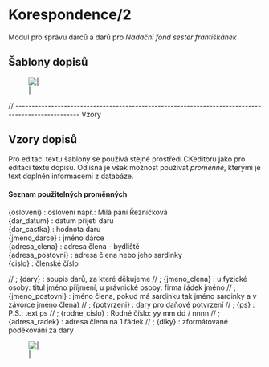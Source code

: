 = Korespondence/2 =
Modul pro správu dárců a darů pro ''Nadační fond sester františkánek''

== Šablony dopisů ==

[[Image:wiki/img/ck_dopisy_sablona.png||]]

// -------------------------------------------------------------------------------------------------- Vzory
== Vzory dopisů ==
Pro editaci textu šablony se používá stejné prostředí CKeditoru jako pro editaci textu dopisu.
Odlišná je však možnost používat ''proměnné'', kterými je text doplněn informacemi z databáze.

==== Seznam použitelných proměnných ====
; {osloveni}            : oslovení např.: Milá paní Řezníčková
; {dar_datum}           : datum přijetí daru
; {dar_castka}          : hodnota daru
; {jmeno_darce}         : jméno dárce
; {adresa_clena}        : adresa člena - bydliště
; {adresa_postovni}     : adresa člena nebo jeho sardinky
; {cislo}               : členské číslo
// ; {dary}                : soupis darů, za které děkujeme
// ; {jmeno_clena}         : u fyzické osoby: titul jméno příjmení, u právnické osoby: firma řádek jméno
// ; {jmeno_postovni}      : jméno člena, pokud má sardinku tak jméno sardinky a v závorce jméno člena)
// ; {potvrzeni}           : dary pro daňové potvrzení
// ; {ps}                  : P.S.: text ps
// ; {rodne_cislo}         : Rodné číslo: yy mm dd / nnnn
// ; {adresa_radek}        : adresa člena na 1 řádek
// ; {diky}                : zformátované poděkování za dary

[[Image:wiki/img/ck_dopisy.png||]]


